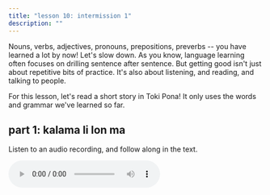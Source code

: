 ```yaml
---
title: "lesson 10: intermission 1"
description: ""
---
```


Nouns, verbs, adjectives, pronouns, prepositions, preverbs -- you have learned a lot by now! Let's slow down. As you know, language learning often focuses on drilling sentence after sentence. But getting good isn't just about repetitive bits of practice. It's also about listening, and reading, and talking to people.

For this lesson, let's read a short story in Toki Pona! It only uses the words and grammar we've learned so far.

## part 1: kalama li lon ma

Listen to an audio recording, and follow along in the text. 

<audio controls src="https://raw.githubusercontent.com/AcipenserSturio/toki-pona-101/main/public/audio/story-1.mp3" />

After you're done listening, try to read the text aloud. See if you can follow the meaning of the text!

<details open class="sp-details">
<summary>in sitelen pona</summary>

󱥢󱤧󱤬󱤰󱤗  
󱥂󱥆󱤧󱥢󱦐󱤰󱥱󱤰󱥱󱦑  
󱥢󱦐󱤰󱥱󱤰󱥱󱦑󱤧󱤢󱥔  
󱤗󱤧󱤈󱤉󱤢󱥆<br />

󱤕󱤾󱥣󱤧󱤖  
󱤢󱤧󱥶󱥧󱥢  
󱥢󱤧󱥷󱥡󱤉󱤕<br />

</details>

<details open>
<summary>in sitelen Lasina</summary>

soweli li lon ma kasi.  
nimi ona li soweli Mumu.  
soweli Mumu li lape pona.  
kasi li awen e lape ona.  

kalama nasa suli li kama.  
lape li weka tan soweli.  
soweli li wile sona e kalama.

</details>

Once you're done practicing reading and listening, you can check the translation!

<details>
<summary>translation</summary>

There was a deer in the forest.  
Her name was Mumu.  
Mumu was fast asleep.  
Trees protected her sleep.  

There came a strange loud noise.  
The deer woke up.  
She wanted to find out more about the noise.

</details>

## part 2: waso li kalama

<audio controls src="https://raw.githubusercontent.com/AcipenserSturio/toki-pona-101/main/public/audio/story-2.mp3" />

<details open class="sp-details">
<summary>in sitelen pona</summary>

󱥴󱤨󱤧󱤖  
󱥂󱥆󱤧󱥴󱦐󱥣󱤍󱤑󱥱󱦑  
󱥢󱤧󱤮󱤉󱥆  
󱥢󱤧󱤖󱥡󱤉󱥁  
󱤕󱥵󱤧󱥧󱥴󱥁<br />

󱥴󱤧󱥷󱤶  
󱥷󱥆󱤧󱥣  
󱥆󱤧󱤕󱥣󱥧󱥁<br />

</details>

<details open>
<summary>in sitelen Lasina</summary>

waso lili li kama.  
nimi ona li waso Siju.  
soweli li lukin e ona.  
soweli li kama sona e ni:  
kalama wawa li tan waso ni.

waso li wile moku.  
wile ona li suli.  
ona li kalama suli tan ni.

</details>

<details>
<summary>translation</summary>

There came a little sparrow.  
His name was Siju.  
The deer looked at the sparrow.  
She learned this:  
the noise came from this bird.

The sparrow was hungry.  
He was desperate.  
And so he cried out.

</details>

## part 3: waso li moku pona

<audio controls src="https://raw.githubusercontent.com/AcipenserSturio/toki-pona-101/main/public/audio/story-3.mp3" />

<details open class="sp-details">
<summary>in sitelen pona</summary>

󱥁󱤧󱤍󱥩󱥢󱦐󱤰󱥱󱤰󱥱󱦑  
󱥢󱤧󱥷󱥔󱤉󱥴  
󱥢󱤧󱥌󱤉󱥑󱥣󱥩󱥆<br />

󱥴󱤧󱤶󱤉󱥑  
󱥁󱤧󱥔󱥩󱥆<br />

</details>

<details open>
<summary>in sitelen Lasina</summary>

ni li ike tawa soweli Mumu.  
soweli li wile pona e waso.  
soweli li pana e pipi suli tawa ona.

waso li moku e pipi.  
ni li pona tawa ona.

</details>

<details>
<summary>translation</summary>

This saddened Mumu.  
The deer wanted to help the sparrow.  
She fed him a large caterpillar.

The sparrow ate the bug.  
This satisfied his hunger.

</details>

You may notice the translation isn't quite as literal as the example sentences! This is common. Once you have a story that spans several sentences, they start to help each other along.

Did any Toki Pona sentences or translations give you pause? Perhaps you still don't fully understand them? Good! That, too, is part of learning. This is where the community comes along. Join an active Toki Pona group, show them the sentences, and ask for advice. There are always people who will gladly help!

* [kama sona](https://discord.gg/ChC6qtVsSE) is a Discord server that accommodates new learners!
* [ma pona](https://discord.gg/6zkugJFU4x) is a more general-purpose Discord server. It's a good place to go for community creations and big events.
